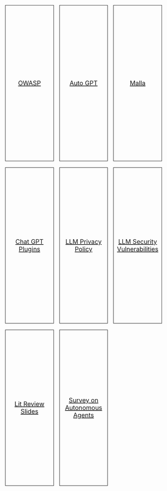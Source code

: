 ```{=html}
<style>
    .grid-container {
        display: grid;
        grid-template-columns: repeat(3, 1fr); /* Adjust the number of columns as needed */
        gap: 20px; /* Adjust the gap between squares as needed */
    }

    .slide-deck {
        width: 100%;
        height: 500px; /* Adjust the height of squares as needed */
        border: 1px solid #000;
        display: flex;
        justify-content: center;
        align-items: center;
        text-align: center;
        font-size: 20px; /* Adjust the font size as needed */
    }
</style>

<div class="grid-container">
    <a href="owasp.html" target="_blank">
        <div class="slide-deck">OWASP</div>
    </a>
    <a href="autogpt.html" target="_blank">
        <div class="slide-deck">Auto GPT</div>
    </a>
    <a href="malla.html" target="_blank">
        <div class="slide-deck">Malla</div>
    </a>
    <a href="chatgptplugins.html" target="_blank">
        <div class="slide-deck">Chat GPT Plugins</div>
    </a>
    <a href="llmprivacypolicy.html" target="_blank">
        <div class="slide-deck">LLM Privacy Policy</div>
    </a>
    <a href="llmsecurityvulnerabilities.html" target="_blank">
        <div class="slide-deck">LLM Security Vulnerabilities</div>
    </a>
    <a href="litreviewslides.html" target="_blank">
        <div class="slide-deck">Lit Review Slides</div>
    </a>
    <a href="autonomousagents.html" target="_blank">
        <div class="slide-deck">Survey on Autonomous Agents</div>
</div>
```